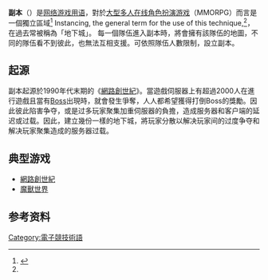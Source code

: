{{Expert|time=2015-12-14T03:32:44+00:00}}
{{Otheruses|subject=网络游戏用语}}
'''副本'''（{{lang-en|'''Instance dungeon'''}}）是[[電子遊戲術語列表|网络游戏用语]]，對於[[大型多人在线角色扮演游戏|大型多人在线角色扮演游戏]]（MMORPG）而言是一個獨立區域<ref name="Carless">{{cite book|title=Gaming hacks|author=Simon Carless|year=2004|publisher=O'Reilly Media|isbn=978-0-596-00714-0|page=112|quote=A term used to describe a private portion of a gameworld created just for an individual or group of players.}}</ref> Instancing, the general term for the use of this technique,<ref name="Carless" />，在過去常被稱為「地下城」。 每一個隊伍進入副本時，將會擁有該隊伍的地圖，不同的隊伍看不到彼此，也無法互相支援。可依照隊伍人數限制，設立副本。

==起源==
副本起源於1990年代末期的《[[網路創世紀|網路創世紀]]》。當遊戲伺服器上有超過2000人在進行遊戲且當有[[頭目_(角色類型)|Boss]]出現時，就會發生爭奪，人人都希望獲得打倒Boss的獎勵。因此彼此陷害争夺，或是过多玩家聚集加重伺服器的負擔，造成服务器和客户端的延迟或过载。因此，建立幾份一樣的地下城，將玩家分散以解决玩家间的过度争夺和解决玩家聚集造成的服务器过载。

==典型游戏==
*[[網路創世紀|網路創世紀]]
*[[魔獸世界|魔獸世界]]

== 参考资料 ==
{{Reflist}}
[[Category:電子競技術語|Category:電子競技術語]]

{{電子遊戲術語}}

{{Videogame-stub}}